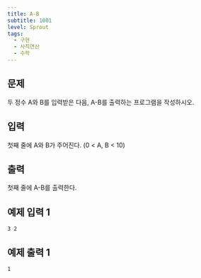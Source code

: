 ```yaml
---
title: A-B
subtitle: 1001
level: Sprout
tags:
  - 구현
  - 사칙연산
  - 수학
---
```


## 문제

두 정수 A와 B를 입력받은 다음, A-B를 출력하는 프로그램을 작성하시오.

## 입력

첫째 줄에 A와 B가 주어진다. (0 < A, B < 10)

## 출력

첫째 줄에 A-B를 출력한다.

## 예제 입력 1

```
3 2
```

## 예제 출력 1

```
1
```
